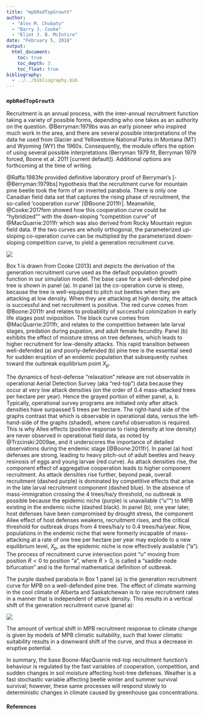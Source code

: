 ```yaml
---
title: "mpbRedTopGrowth"
author:
  - "Alex M. Chubaty"
  - "Barry J. Cooke"
  - "Eliot J. B. McIntire"
date: "February 5, 2018"
output:
  html_document:
    toc: true
    toc_depth: 3
    toc_float: true
bibliography:
  - ../../bibliography.bib
---
```


### `mpbRedTopGrowth`

Recruitment is an annual process, with the inter-annual recruitment function taking a variety of possible forms, depending who one takes as an authority on the question.
@Berryman:1979bs was an early pioneer who inspired much work in the area, and there are several possible interpretations of the data he used from Glacier and Yellowstone National Parks in Montana (MT) and Wyoming (WY) the 1960s.
Consequently, the module offers the option of using several possible interpretations (Berryman 1979 fit, Berryman 1979 forced, Boone et al. 2011 [current default]).
Additional options are forthcoming at the time of writing.

@Raffa:1983fe provided definitive laboratory proof of Berryman's [-@Berryman:1979bs] hypothesis that the recruitment curve for mountain pine beetle took the form of an inverted parabola.
There is only one Canadian field data set that captures the rising phase of recruitment, the so-called 'cooperation curve' [@Boone:2011fr].
Meanwhile, @Cooke:2017fem showed how this cooperation curve could be "hybridized"" with the down-sloping "competition curve" of @MacQuarrie:2011fr which was also derived from Rocky Mountain region field data.
If the two curves are wholly orthogonal, the parameterized up-sloping co-operation curve can be multiplied by the parameterized down-sloping competition curve, to yield a generation recruitment curve.

![](growthCurves_Box1_Cooke2013.png)

Box 1 is drawn from Cooke (2013) and depicts the derivation of the generation recruitment curve used as the default population growth function in our simulation model.
The base case for a well-defended pine tree is shown in panel (a).
In panel (a) the co-operation curve is steep, because the tree is well-equipped to pitch out beetles when they are attacking at low density.
When they are attacking at high density, the attack is successful and net recruitment is positive.
The red curve comes from @Boone:2011fr and relates to probability of successful colonization in early life stages post oviposition.
The black curve comes from @MacQuarrie:2011fr, and relates to the competition between late larval stages, predation during pupation, and adult female fecundity.
Panel (b) exhibits the effect of moisture stress on tree defenses, which leads to higher recruitment for low-density attacks.
This rapid transition between well-defended (a) and poorly-defended (b) pine tree is the essential seed for sudden eruption of an endemic population that subsequently rushes toward the outbreak equilibrium point $X_p$.

The dynamics of host-defense "relaxation" release are not observable in operational Aerial Detection Survey (aka "red-top") data because they occur at very low attack densities (on the order of 0.4 mass-attacked trees per hectare per year).
Hence the grayed portion of either panel, a, b.
Typically, operational survey programs are initiated only after attack densities have surpassed 5 trees per hectare.
The right-hand side of the graphs contrast that which is observable in operational data, versus the left-hand-side of the graphs (shaded), where careful observation is required.
This is why Allee effects (positive response to rising density at low density) are never observed in operational field data, as noted by @Trzcinski:2009ae, and it underscores the importance of detailed observations during the endemic stage [@Boone:2011fr].
In panel (a) host defenses are strong, leading to heavy pitch-out of adult beetles and heavy resinosis of eggs and young larvae (red curve).
As attack densities rise, the component effect of aggregative cooperation leads to higher component recruitment.
As attack densities rise further, beyond peak, overall recruitment (dashed purple) is dominated by competitive effects that arise in the late larval recruitment component (dashed blue).
In the absence of mass-immigration crossing the 4 trees/ha/y threshold, no outbreak is possible because the epidemic niche (purple) is unavailable ("u"") to MPB existing in the endemic niche (dashed black).
In panel (b), one year later, host defenses have been compromised by drought stress, the component Allee effect of host defenses weakens, recruitment rises, and the critical threshold for outbreak drops from 4 trees/ha/y to 0.4 trees/ha/year.
Now, populations in the endemic niche that were formerly incapable of mass-attacking at a rate of one tree per hectare per year may explode to a new equilibrium level, $X_p$, as the epidemic niche is now effectively available ("a").
The process of recruitment curve intersection point "u" moving from position $R < 0$ to position "a", where $R > 0$, is called a "saddle-node bifurcation" and is the formal mathematical definition of outbreak.

The purple dashed parabola in Box 1 panel (a) is the generation recruitment curve for MPB on a well-defended pine tree. 
The effect of climate warming in the cool climate of Alberta and Saskatchewan is to raise recruitment rates in a manner that is independent of attack density.
This results in a vertical shift of the generation recruitment curve (panel a):

![](growthCurve_Fig6_Cooke&Carroll_inprep.png)

The amount of vertical shift in MPB recruitment response to climate change is given by models of MPB climatic suitability, such that lower climatic suitability results in a downward shift of the curve, and thus a decrease in eruptive potential.

In summary, the base Boone-MacQuarrie red-top recruitment function’s behaviour is regulated by the fast variables of cooperation, competition, and sudden changes in soil moisture affecting host-tree defenses.
Weather is a fast stochastic variable affecting beetle winter and summer survival survival; however, these same processes will respond slowly to deterministic changes in climate caused by greenhouse gas concentrations.

#### References
